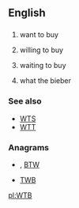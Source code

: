 ==English==
==={{initialism}}===
{{infl|en|initialism}}
#{{Internet slang}} want to buy
#{{Internet slang}} willing to buy
#{{Internet slang}} waiting to buy
#{{Internet slang}} what the bieber

===See also===
*[[WTS]]
*[[WTT]]

===Anagrams===
* {{alphagram|[[btw#English|btw]]}} , [[BTW#English|BTW]]
* [[TWB#English|TWB]]


[[pl:WTB]]